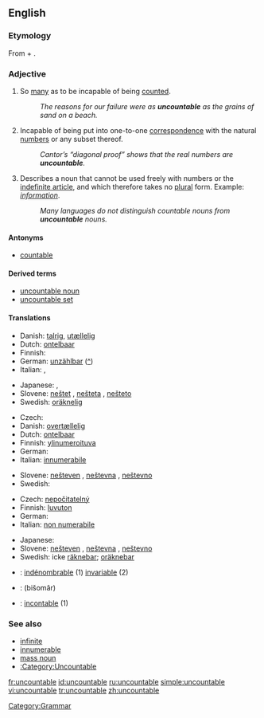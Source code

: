 ==English==

===Etymology===
From {{term|un-}} + {{term|countable}}.

===Adjective===
{{en-adj|-}}

# So [[many]] as to be incapable of being [[count]]ed.
#: ''The reasons for our failure were as '''uncountable''' as the grains of sand on a beach.''
# {{math}} Incapable of being put into one-to-one [[correspondence]] with the natural [[number]]s or any subset thereof.
#:'' Cantor’s “diagonal proof” shows that the real numbers are '''uncountable'''.''
# {{linguistics}} Describes a noun that cannot be used freely with numbers or the [[indefinite article]], and which therefore takes no [[plural]] form.  Example: ''[[information]]''.
#:'' Many languages do not distinguish countable nouns from '''uncountable''' nouns.''

====Antonyms====
*[[countable]]

====Derived terms====
*[[uncountable noun]]
*[[uncountable set]]

====Translations====
{{trans-top|too many to be counted}}
* Danish: [[talrig]], [[utællelig]]
* Dutch: [[ontelbaar]]
* Finnish: {{t-|fi|lukematon}}
* German: [[unzählbar]] ([[:de:unzählbar|^]])
* Italian: {{t+|it|innumerevole}}, {{t+|it|incalcolabile}}
{{trans-mid}}
* Japanese: {{t|ja|無数の|tr=musū-no|sc=Jpan}}, {{t|ja|数えきれないほどの|tr=kazoe kirenai hodo no|sc=Jpan}}
* Slovene: [[neštet]] {{m}}, [[nešteta]] {{f}}, [[nešteto]] {{n}}
* Swedish: [[oräknelig]]
{{trans-bottom}}

{{trans-top|mathematics: incapable of being enumerated by natural numbers}}
* Czech: {{t-|cs|nespočetný|m}}
* Danish: [[overtællelig]]
* Dutch: [[ontelbaar]]
* Finnish: [[ylinumeroituva]]
* German: {{t|de|zahllos}}
* Italian: [[innumerabile]]
{{trans-mid}}
* Slovene: [[nešteven]] {{m}}, [[neštevna]] {{f}}, [[neštevno]] {{n}}
* Swedish: {{t+|sv|ouppräknelig}}
{{trans-bottom}}

{{trans-top|linguistics: about a noun which cannot be counted}}
* Czech: [[nepočitatelný]] {{m}}
* Finnish: [[luvuton]]
* German: {{t|de|unzählbar}}
* Italian: [[non numerabile]]
{{trans-mid}}
* Japanese: {{t-|ja|不可算|tr=fukasan|sc=Jpan}}
* Slovene: [[nešteven]] {{m}}, [[neštevna]] {{f}}, [[neštevno]] {{n}}
* Swedish: icke [[räknebar]]; [[oräknebar]]
{{trans-bottom}}

{{checktrans-top}}
*{{ttbc|French}}: [[indénombrable]] (1) [[invariable]] (2)
*{{ttbc|Persian}}: {{FAchar|[[بی‌شمار]]}} (bišomâr)
*{{ttbc|Spanish}}: [[incontable]] (1)
{{trans-bottom}}

===See also===
*[[infinite]]
*[[innumerable]]
*[[mass noun]]
*[[:Category:Uncountable]]

[[Category:Grammar]]
[[Category:Uncountable| ]]

[[fr:uncountable]]
[[id:uncountable]]
[[ru:uncountable]]
[[simple:uncountable]]
[[vi:uncountable]]
[[tr:uncountable]]
[[zh:uncountable]]